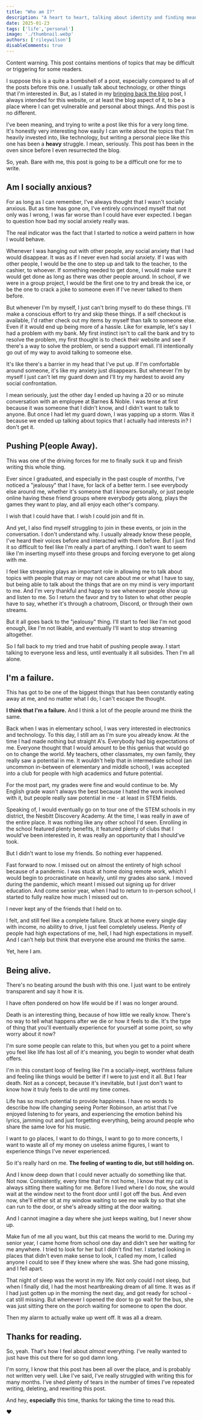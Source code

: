 ```yaml
---
title: "Who am I?"
description: "A heart to heart, talking about identity and finding meaning."
date: 2025-01-23
tags: ['life','personal']
image: './thumbnail.webp'
authors: ['rileywilson']
disableComments: true
---
```



<Card className="bg-red-950 border-red-950 bg-opacity-50">
    <CardHeader>
        <CardTitle className='m-0'>Content warning.</CardTitle>
        <CardDescription>This post contains mentions of topics that may be difficult or triggering for some readers.</CardDescription>
    </CardHeader>
</Card>

I suppose this is a quite a bombshell of a post, especially compared to all of the posts before this one. I usually talk about technology, or other things that I'm interested in. But, as I stated in my [bringing back the blog](/blog/2024/the-blog-is-back) post, I always intended for this website, or at least the blog aspect of it, to be a place where I can get vulnerable and personal about things. And this post is no different.

I've been meaning, and trying to write a post like this for a very long time. It's honestly very interesting how easily I can write about the topics that I'm heavily invested into, like technology, but writing a personal piece like this one has been a **heavy** struggle. I mean, seriously. This post has been in the oven since before I even resurrected the blog.

So, yeah. Bare with me, this post is going to be a difficult one for me to write.

## Am I socially anxious?

For as long as I can remember, I've always thought that I wasn't socially anxious. But as time has gone on, I've entirely convinced myself that not only was I wrong, I was far worse than I could have ever expected. I began to question how bad my social anxiety really was.

The real indicator was the fact that I started to notice a weird pattern in how I would behave.

Whenever I was hanging out with other people, any social anxiety that I had would disappear. It was as if I never even had social anxiety. If I was with other people, I would be the one to step up and talk to the teacher, to the cashier, to whoever. If something needed to get done, I would make sure it would get done as long as there was other people around. In school, if we were in a group project, I would be the first one to try and break the ice, or be the one to crack a joke to someone even if I've never talked to them before.

But whenever I'm by myself, I just can't bring myself to do these things. I'll make a conscious effort to try and skip these things. If a self checkout is available, I'd rather check out my items by myself than talk to someone else. Even if it would end up being more of a hassle. Like for example, let's say I had a problem with my bank. My first instinct isn't to call the bank and try to resolve the problem, my first thought is to check their website and see if there's a way to solve the problem, or send a support email. I'll intentionally go out of my way to avoid talking to someone else.

It's like there's a barrier in my head that I've put up. If I'm comfortable around someone, it's like my anxiety just disappears. But whenever I'm by myself I just can't let my guard down and I'll try my hardest to avoid any social confrontation.

I mean seriously, just the other day I ended up having a 20 or so minute conversation with an employee at Barnes & Noble. I was tense at first because it was someone that I didn't know, and I didn't want to talk to anyone. But once I had let my guard down, I was yapping up a storm. Was it because we ended up talking about topics that I actually had interests in? I don't get it.

## Pushing P(eople Away).

This was one of the driving forces for me to finally suck it up and finish writing this whole thing.

Ever since I graduated, and especially in the past couple of months, I've noticed a "jealousy" that I have, for lack of a better term. I see everybody else around me, whether it's someone that I know personally, or just people online having these friend groups where everybody gets along, plays the games they want to play, and all enjoy each other's company.

I wish that I could have that. I wish I could join and fit in.

And yet, I also find myself struggling to join in these events, or join in the conversation. I don't understand why. I usually already know these people, I've heard their voices before and interacted with them before. But I just find it so difficult to feel like I'm really a part of anything. I don't want to seem like I'm inserting myself into these groups and forcing everyone to get along with me.

I feel like streaming plays an important role in allowing me to talk about topics with people that may or may not care about me or what I have to say, but being able to talk about the things that are on my mind is very important to me. And I'm very thankful and happy to see whenever people show up and listen to me. So I return the favor and try to listen to what other people have to say, whether it's through a chatroom, Discord, or through their own streams.

But it all goes back to the "jealousy" thing. I'll start to feel like I'm not good enough, like I'm not likable, and eventually I'll want to stop streaming altogether.

So I fall back to my tried and true habit of pushing people away. I start talking to everyone less and less, until eventually it all subsides. Then I'm all alone.

## I'm a failure.

This has got to be one of the biggest things that has been constantly eating away at me, and no matter what I do, I can't escape the thought.

**I think that I'm a failure.** And I think a lot of the people around me think the same.

Back when I was in elementary school, I was very interested in electronics and technology. To this day, I still am as I'm sure you already know. At the time I had made nothing but straight A's. Everybody had big expectations of me. Everyone thought that I would amount to be this genius that would go on to change the world. My teachers, other classmates, my own family, they really saw a potential in me. It wouldn't help that in intermediate school (an uncommon in-between of elementary and middle school), I was accepted into a club for people with high academics and future potential.

For the most part, my grades were fine and would continue to be. My English grade wasn't always the best because I hated the work involved with it, but people really saw potential in me - at least in STEM fields.

Speaking of, I would eventually go on to tour one of the STEM schools in my district, the Nesbitt Discovery Academy. At the time, I was really in awe of the entire place. It was nothing like any other school I'd seen. Enrolling in the school featured plenty benefits, it featured plenty of clubs that I would've been interested in, it was really an opportunity that I should've took.

But I didn't want to lose my friends. So nothing ever happened.

Fast forward to now. I missed out on almost the entirety of high school because of a pandemic. I was stuck at home doing remote work, which I would begin to procrastinate on heavily, until my grades also sank. I moved during the pandemic, which meant I missed out signing up for driver education. And come senior year, when I had to return to in-person school, I started to fully realize how much I missed out on.

I never kept any of the friends that I held on to.

I felt, and still feel like a complete failure. Stuck at home every single day with income, no ability to drive, I just feel completely useless. Plenty of people had high expectations of me, hell, I had high expectations in myself. And I can't help but think that everyone else around me thinks the same.

Yet, here I am.

## Being alive.

There's no beating around the bush with this one. I just want to be entirely transparent and say it how it is.

I have often pondered on how life would be if I was no longer around.

Death is an interesting thing, because of how little we really know. There's no way to tell what happens after we die or how it feels to die. It's the type of thing that you'll eventually experience for yourself at some point, so why worry about it now?

I'm sure some people can relate to this, but when you get to a point where you feel like life has lost all of it's meaning, you begin to wonder what death offers.

I'm in this constant loop of feeling like I'm a socially-inept, worthless failure and feeling like things would be better if I were to just end it all. But I fear death. Not as a concept, because it's inevitable, but I just don't want to know how it truly feels to die until my time comes.

Life has so much potential to provide happiness. I have no words to describe how life changing seeing Porter Robinson, an artist that I've enjoyed listening to for years, and experiencing the emotion behind his lyrics, jamming out and just forgetting everything, being around people who share the same love for his music.

I want to go places, I want to do things, I want to go to more concerts, I want to waste all of my money on useless anime figures, I want to experience things I've never experienced.

So it's really hard on me. **The feeling of wanting to die, but still holding on.**

And I know deep down that I could never actually do something like that. Not now. Consistently, every time that I'm not home, I know that my cat is always sitting there waiting for me. Before I lived where I do now, she would wait at the window next to the front door until I got off the bus. And even now, she'll either sit at my window waiting to see me walk by so that she can run to the door, or she's already sitting at the door waiting.

And I cannot imagine a day where she just keeps waiting, but I never show up.

Make fun of me all you want, but this cat means the world to me. During my senior year, I came home from school one day and didn't see her waiting for me anywhere. I tried to look for her but I didn't find her. I started looking in places that didn't even make sense to look, I called my mom, I called anyone I could to see if they knew where she was. She had gone missing, and I fell apart.

That night of sleep was the worst in my life. Not only could I not sleep, but when I finally did, I had the most heartbreaking dream of all time. It was as if I had just gotten up in the morning the next day, and got ready for school - cat still missing. But whenever I opened the door to go wait for the bus, she was just sitting there on the porch waiting for someone to open the door.

Then my alarm to actually wake up went off. It was all a dream.

## Thanks for reading.

So, yeah. That's how I feel about *almost* everything. I've really wanted to just have this out there for so god damn long.

I'm sorry, I know that this post has been all over the place, and is probably not written very well. Like I've said, I've really struggled with writing this for many months. I've shed plenty of tears in the number of times I've repeated writing, deleting, and rewriting this post.

And hey, **especially** this time, thanks for taking the time to read this.

❤️